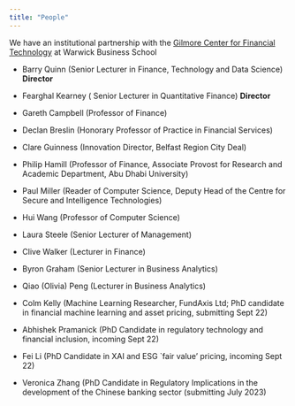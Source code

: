 ```yaml
---
title: "People"
---
```


We have an institutional partnership with the [Gilmore Center for Financial Technology](https://www.wbs.ac.uk/research/research-centres-and-networks/gillmore-centre-financial-technology/) at Warwick Business School

-   Barry Quinn (Senior Lecturer in Finance, Technology and Data Science) **Director**

-   Fearghal Kearney ( Senior Lecturer in Quantitative Finance) **Director**

-   Gareth Campbell (Professor of Finance)

-   Declan Breslin (Honorary Professor of Practice in Financial Services)

-   Clare Guinness (Innovation Director, Belfast Region City Deal)

-   Philip Hamill (Professor of Finance, Associate Provost for Research and Academic Department, Abu Dhabi University)

-   Paul Miller (Reader of Computer Science, Deputy Head of the Centre for Secure and Intelligence Technologies)

-   Hui Wang (Professor of Computer Science)

-   Laura Steele (Senior Lecturer of Management)

-   Clive Walker (Lecturer in Finance)

-   Byron Graham (Senior Lecturer in Business Analytics)

-   Qiao (Olivia) Peng (Lecturer in Business Analytics)

<!-- -->

-   Colm Kelly (Machine Learning Researcher, FundAxis Ltd; PhD candidate in financial machine learning and asset pricing, submitting Sept 22)

-   Abhishek Pramanick (PhD Candidate in regulatory technology and financial inclusion, incoming Sept 22)

-   Fei Li (PhD Candidate in XAI and ESG \`fair value' pricing, incoming Sept 22)

-   Veronica Zhang (PhD Candidate in Regulatory Implications in the development of the Chinese banking sector (submitting July 2023)
